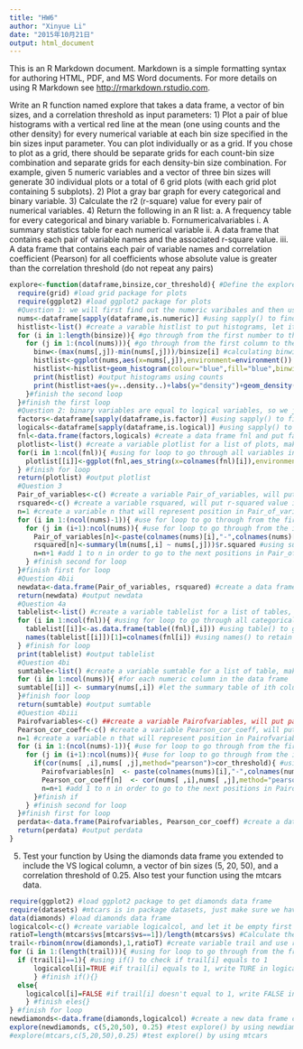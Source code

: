 ```yaml
---
title: "HW6"
author: "Xinyue Li"
date: "2015年10月21日"
output: html_document
---
```


This is an R Markdown document. Markdown is a simple formatting syntax for authoring HTML, PDF, and MS Word documents. For more details on using R Markdown see <http://rmarkdown.rstudio.com>.

Write an R function named explore that takes a data frame, a vector of bin sizes, and a correlation threshold as input parameters:
1) Plot a pair of blue histograms with a vertical red line at the mean (one using counts and the other density) for every numerical variable at each bin size specified in the bin sizes input parameter. You can plot individually or as a grid. If you chose to plot as a grid, there should be separate grids for each count-bin size combination and separate grids for each density-bin size combination. For example, given 5 numeric variables and a vector of three bin sizes will generate 30 individual plots or a total of 6 grid plots (with each grid plot containing 5 subplots).
2) Plot a gray bar graph for every categorical and binary variable.
3) Calculate the r2 (r-square) value for every pair of numerical
variables.
4) Return the following in an R list:
a. A frequency table for every categorical and binary variable 
b. Fornumericalvariables
i. A summary statistics table for each numerical variable
ii. A data frame that contains each pair of variable names and the associated r-square value.
iii. A data frame that contains each pair of variable names and correlation coefficient (Pearson) for all coefficients whose absolute value is greater than the correlation threshold (do not repeat any pairs)
```r
explore<-function(dataframe,binsize,cor_threshold){ #Define the explore function with input data dataframe, binsize and cor_threshold
  require(grid) #load grid package for plots
  require(ggplot2) #load ggplot2 package for plots
  #Question 1: we will first find out the numeric varibales and then use for loop to draw the histgram by using ggplot()
  nums<-dataframe[sapply(dataframe,is.numeric)] #using sapply() to find all numeric column and put them into variable nums
  histlist<-list() #create a varable histlist to put histograms, let it be empty first
  for (i in 1:length(binsize)){ #go through from the first number to the last in binsize
    for (j in 1:(ncol(nums))){ #go through from the first column to the last in nums
      binw<-(max(nums[,j])-min(nums[,j]))/binsize[i] #calculating binwidth for histogram by using the input binsize
      histlist<-ggplot(nums,aes(x=nums[,j]),environment=environment()) #using ggplot to draw the plot for every numerical variable, let the ith column to be the x aesthetic and use environment parameter
      histlist<-histlist+geom_histogram(colour="blue",fill="blue",binwidth=binw)+labs(x=colnames(nums)[j])+geom_vline(xintercept=mean(nums[,j]),colour="red") #add blue histogram with the calculated binwidth, label the x label, the y label will be counts automatically, then draw a vertical red line at the mean
      print(histlist) #output histograms using counts
      print(histlist+aes(y=..density..)+labs(y="density")+geom_density()) #output histograms using density and label the y label 
    }#finish the second loop
  }#finish the first loop
  #Question 2: binary variables are equal to logical variables, so we just find out the logical variables. 
  factors<-dataframe[sapply(dataframe,is.factor)] #using sapply() to find all factor columns and put them into variable factors
  logicals<-dataframe[sapply(dataframe,is.logical)] #using sapply() to find all logical columns and put them into variable logicals
  fnl<-data.frame(factors,logicals) #create a data frame fnl and put factors and logicals in it
  plotlist<-list() #create a variable plotlist for a list of plots, make it empty, we will use it to put all plots
  for(i in 1:ncol(fnl)){ #using for loop to go through all variables in fnl
    plotlist[[i]]<-ggplot(fnl,aes_string(x=colnames(fnl)[i]),environment=environment())+geom_bar(colour="gray",fill="grey")+ggtitle(paste(colnames(fnl)[i],"distribution")) #put a gray bar graph for ith column in fnl into plotlist[[i]], label xlabel and write title, and use use environment parameter
  } #finish for loop
  return(plotlist) #output plotlist
  #Question 3
  Pair_of_variables<-c() #create a variable Pair_of_variables, will put pair of variable names in it
  rsquared<-c() #create a variable rsquared, will put r-squared value in it
  n=1 #create a variable n that will represent position in Pair_of_variables and rsquared, we will use it to go through all positions in Pair_of_variables and rsquared, let it equal to 1 first
  for (i in 1:(ncol(nums)-1)){ #use for loop to go through from the first column name to the penult in dataframenum
    for (j in (i+1):ncol(nums)){ #use for loop to go through from the i+1th column name to the last in dataframenum
      Pair_of_variables[n]<-paste(colnames(nums)[i],"-",colnames(nums)[j],sep="") #using paste() to write pair of variable names in a single string separated by a -, and put into Pair_of_variables
      rsquared[n]<-summary(lm(nums[,i] ~ nums[,j]))$r.squared #using summary() and lm() to get the r-squared value between two varaibles
      n=n+1 #add 1 to n in order to go to the next positions in Pair_of_variables and rsquared
    } #finish second for loop
  }#finish first for loop
  #Question 4bii
  newdata<-data.frame(Pair_of_variables, rsquared) #create a data frame newdata and put Pair_of_variables and rsquared into it
  return(newdata) #output newdata 
  #Question 4a
  tablelist<-list() #create a variable tablelist for a list of tables, make it empty, we will use it to put all tables
  for (i in 1:ncol(fnl)){ #using for loop to go through all categoricals and binary variables in dataframe
    tablelist[[i]]<-as.data.frame(table((fnl)[,i])) #using table() to give the counts of ith column in fnl, convert it to a data frame and put into tablelist[[i]]
    names(tablelist[[i]])[1]=colnames(fnl[i]) #using names() to retain the variable name in the corresponding column name
  } #finish for loop
  print(tablelist) #output tablelist
  #Question 4bi
  sumtable<-list() #create a variable sumtable for a list of table, make it empty
  for (i in 1:ncol(nums)){ #for each numeric column in the data frame
  sumtable[[i]] <- summary(nums[,i]) #let the summary table of ith column to be the ith element in sumtable
  }#finish foor loop
  return(sumtable) #output sumtable
  #Question 4biii
  Pairofvariables<-c() ##create a variable Pairofvariables, will put pair of variable names in it
  Pearson_cor_coeff<-c() #create a variable Pearson_cor_coeff, will put corresponding Pearson correlation coefficient in it
  n=1 #create a variable n that will represent position in Pairofvariables and Pearson_cor_coeff, we will use it to go through all positions in Pair_of_variables and Pearson_cor_coeff, let it equal to 1 first
  for (i in 1:(ncol(nums)-1)){ #use for loop to go through from the first column name to the penult in dataframenum
    for (j in (i+1):ncol(nums)){ #use for loop to go through from the i+1th column name to the last in dataframenum
      if(cor(nums[ ,i],nums[ ,j],method="pearson")>cor_threshold){ #using if() to check if the pearson correlation coefficient between ith column and jth column in nums larger than the input value cor_threshold
        Pairofvariables[n]  <- paste(colnames(nums)[i],"-",colnames(nums)[j],sep="") #using paste() to write pair of variable names in a single string separated by a -, and put into Pair_of_variables
        Pearson_cor_coeff[n]  <- cor(nums[ ,i],nums[ ,j],method="pearson") #using cor() to calculate the Pearson correlation coefficient between the ith column and jth column in nums, and write down the result in Pearson_cor_coeff
        n=n+1 #add 1 to n in order to go to the next positions in Pairofvariables and Pearson_cor_coeff
      }#finish if
    } #finish second for loop
  }#finish first for loop
  perdata<-data.frame(Pairofvariables, Pearson_cor_coeff) #create a data frame called perdata, put Pairofvariables and Pearson_cor_coeff into it 
  return(perdata) #output perdata
}

```
5) Test your function by Using the diamonds data frame you extended to include the VS logical column, a vector of bin sizes (5, 20, 50), and a correlation threshold of 0.25. Also test your function using the mtcars data.
```r
require(ggplot2) #load ggplot2 package to get diamonds data frame
require(datasets) #mtcars is in package datasets, just make sure we have mtcars
data(diamonds) #load diamonds data frame
logicalcol<-c() #create variable logicalcol, and let it be empty first
ratioT=length(mtcars$vs[mtcars$vs==1])/length(mtcars$vs) #Calculate the ratio of 1 in the mtcars$vs variable, and put it in variable ratioT
trail<-rbinom(nrow(diamonds),1,ratioT) #create variable trail and use rbinom() to randomly input 0 and 1 into trail based on ratioT, and let the length of trail equal to the length of diamonds
for (i in 1:(length(trail))){ #using for loop to go through from the frist value to the last in trail
  if (trail[i]==1){ #using if() to check if trail[i] equals to 1
      logicalcol[i]=TRUE #if trail[i] equals to 1, write TURE in logicalcol[i]
      } #finish if(){}
  else{
    logicalcol[i]=FALSE #if trail[i] doesn't equal to 1, write FALSE in logicalcol[i]
    } #finish eles{}
} #finish for loop
newdiamonds<-data.frame(diamonds,logicalcol) #create a new data frame called newdiamonds and put diamonds and logicalcol into it
explore(newdiamonds, c(5,20,50), 0.25) #test explore() by using newdiamonds
#explore(mtcars,c(5,20,50),0.25) #test explore() by using mtcars
```

